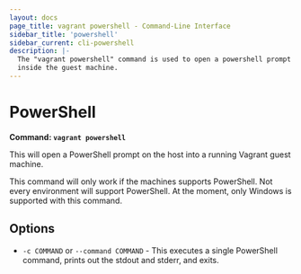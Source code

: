 ```yaml
---
layout: docs
page_title: vagrant powershell - Command-Line Interface
sidebar_title: 'powershell'
sidebar_current: cli-powershell
description: |-
  The "vagrant powershell" command is used to open a powershell prompt running
  inside the guest machine.
---
```


# PowerShell

**Command: `vagrant powershell`**

This will open a PowerShell prompt on the host into a running Vagrant guest machine.

This command will only work if the machines supports PowerShell. Not every
environment will support PowerShell. At the moment, only Windows is supported
with this command.

## Options

- `-c COMMAND` or `--command COMMAND` - This executes a single PowerShell command,
  prints out the stdout and stderr, and exits.
